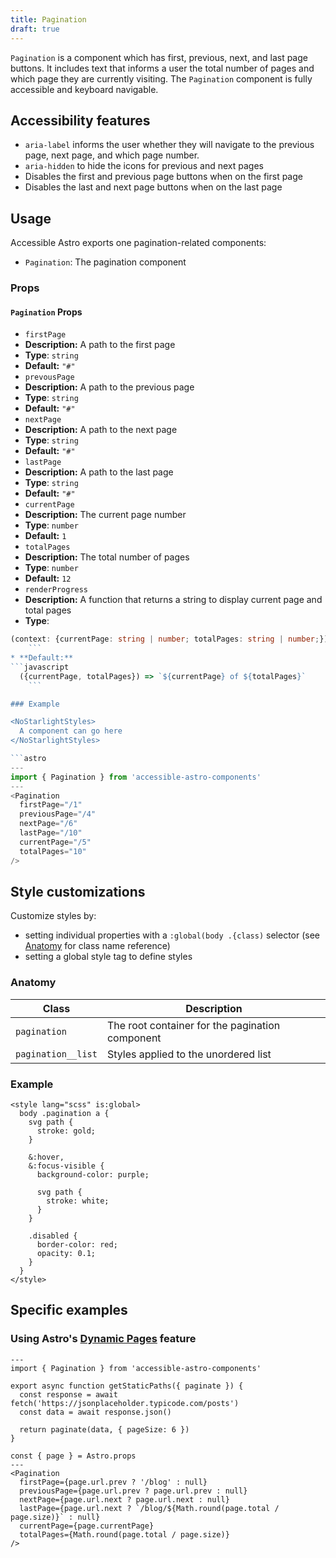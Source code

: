 ```yaml
---
title: Pagination
draft: true
---
```



`Pagination` is a component which has first, previous, next, and last page buttons. It includes text that informs a user the total number of pages and which page they are currently visiting. The `Pagination` component is fully accessible and keyboard navigable.

## Accessibility features
* `aria-label` informs the user whether they will navigate to the previous page, next page, and which page number.
* `aria-hidden` to hide the icons for previous and next pages
* Disables the first and previous page buttons when on the first page
* Disables the last and next page buttons when on the last page

## Usage
Accessible Astro exports one pagination-related components:
* `Pagination`: The pagination component

### Props
#### `Pagination` Props
* `firstPage`
* **Description:** A path to the first page
* **Type**: `string`
* **Default:** `"#"`
* `prevousPage`
* **Description:** A path to the previous page
* **Type**: `string`
* **Default:** `"#"`
* `nextPage`
* **Description:** A path to the next page
* **Type**: `string`
* **Default:** `"#"`
* `lastPage`
* **Description:** A path to the last page
* **Type**: `string`
* **Default:** `"#"`
* `currentPage`
* **Description:** The current page number
* **Type**: `number`
* **Default:** `1`
* `totalPages`
* **Description:** The total number of pages
* **Type**: `number`
* **Default:** `12`
* `renderProgress`
* **Description:** A function that returns a string to display current page and total pages
* **Type**:
```typescript
(context: {currentPage: string | number; totalPages: string | number;}) => string;
    ```
* **Default:**
```javascript
  ({currentPage, totalPages}) => `${currentPage} of ${totalPages}`
    ```

### Example

<NoStarlightStyles>
  A component can go here
</NoStarlightStyles>

```astro
---
import { Pagination } from 'accessible-astro-components'
---
<Pagination
  firstPage="/1"
  previousPage="/4"
  nextPage="/6"
  lastPage="/10"
  currentPage="/5"
  totalPages="10"
/>
```

## Style customizations
Customize styles by:

* setting individual properties with a `:global(body .{class)` selector (see [Anatomy](#anatomy) for class name reference)
* setting a global style tag to define styles

### Anatomy
| Class | Description |
| --- | --- |
| `pagination` | The root container for the pagination component |
| `pagination__list` | Styles applied to the unordered list |

### Example
```astro
<style lang="scss" is:global>
  body .pagination a {
    svg path {
      stroke: gold;
    }

    &:hover,
    &:focus-visible {
      background-color: purple;

      svg path {
        stroke: white;
      }
    }

    .disabled {
      border-color: red;
      opacity: 0.1;
    }
  }
</style>
```

## Specific examples
### Using Astro's [Dynamic Pages](https://docs.astro.build/core-concepts/astro-pages#dynamic-pages) feature

```astro
---
import { Pagination } from 'accessible-astro-components'

export async function getStaticPaths({ paginate }) {
  const response = await fetch('https://jsonplaceholder.typicode.com/posts')
  const data = await response.json()

  return paginate(data, { pageSize: 6 })
}

const { page } = Astro.props
---
<Pagination
  firstPage={page.url.prev ? '/blog' : null}
  previousPage={page.url.prev ? page.url.prev : null}
  nextPage={page.url.next ? page.url.next : null}
  lastPage={page.url.next ? `/blog/${Math.round(page.total / page.size)}` : null}
  currentPage={page.currentPage}
  totalPages={Math.round(page.total / page.size)}
/>
```